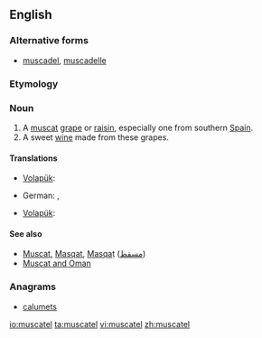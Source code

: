 ==English==

===Alternative forms===
*[[muscadel]], [[muscadelle]]

===Etymology===
{{rfe}}

===Noun===
{{en-noun}}

# A [[muscat]] [[grape]] or [[raisin]], especially one from southern [[Spain]].
# A sweet [[wine]] made from these grapes.

====Translations====
{{trans-top|a muscat grape or raisin}}
* [[Volapük]]: {{qualifier|raisin}} {{t-|vo|muskatäl}}
{{trans-mid}}
{{trans-bottom}}
{{trans-top|a sweet wine from muscat grapes}}
* German: {{t+|de|Muskateller|m}}, {{t-|de|Muskatellerwein|m}}
{{trans-mid}}
* [[Volapük]]: {{t-|vo|muskatälavin}}
{{trans-bottom}}

====See also====
* [[Muscat]], [[Masqat]], [[Masqaṭ]] ([[مسقط]])
* [[Muscat and Oman]]

===Anagrams===
* [[calumets#English|calumets]]

[[io:muscatel]]
[[ta:muscatel]]
[[vi:muscatel]]
[[zh:muscatel]]